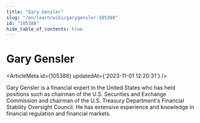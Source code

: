 ```yaml
---
title: "Gary Gensler"
slug: "/en/learn/wiki/garygensler-105388"
id: "105388"
hide_table_of_contents: true
---
```



# Gary Gensler

<ArticleMeta id={105388} updatedAt={'2023-11-01 12:20:31'} />
<div className='border-solid border-b border-t-0 my-4 border-[var(--ifm-color-gray-300)]' />

Gary Gensler is a financial expert in the United States who has held positions such as chairman of the U.S. Securities and Exchange Commission and chairman of the U.S. Treasury Department's Financial Stability Oversight Council. He has extensive experience and knowledge in financial regulation and financial markets.
